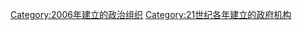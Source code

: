 {{Cat topic in year|topic=建立政府機構|year=2006}}

[[Category:2006年建立的政治组织|Category:2006年建立的政治组织]]
[[Category:21世纪各年建立的政府机构|Category:21世纪各年建立的政府机构]]